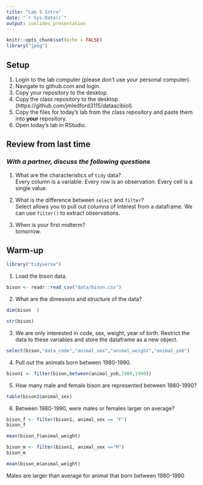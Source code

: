 ```yaml
---
title: "Lab 5 Intro"
date: "`r Sys.Date()`"
output: ioslides_presentation
---
```


```r
knitr::opts_chunk$set(echo = FALSE)
library("jpeg")
```

## Setup
1. Login to the lab computer (please don't use your personal computer).  
2. Navigate to github.com and login.   
2. Copy your repository to the desktop.   
5. Copy the class repository to the desktop (https://github.com/jmledford3115/datascibiol).  
6. Copy the files for today's lab from the class repository and paste them into **your** repository.  
7. Open today's lab in RStudio.  

## Review from last time
### *With a partner, discuss the following questions*
1. What are the characteristics of `tidy` data?  
 Every column is a variable. Every row is an observation. Every cell is a single value.
 
2. What is the difference between `select` and `filter`?  
Select allows you to pull out columns of interest from a dataframe.
We can use `filter()` to extract observations.

3. When is your first midterm?  
tomorrow.

## Warm-up

```r
library("tidyverse")
```

1. Load the bison data.

```r
bison <- readr::read_csv("data/bison.csv")
```

2. What are the dimesions and structure of the data?

```r
dim(bison  )
```
```r
str(bison)
```

3. We are only interested in code, sex, weight, year of birth. Restrict the data to these variables and store the dataframe as a new object.

```r
select(bison,"data_code","animal_sex","animal_weight","animal_yob")
```

4. Pull out the animals born between 1980-1990.

```r
bison1 <- filter(bison,between(animal_yob,1980,1990))
```


5. How many male and female bison are represented between 1980-1990?

```r
table(bison1$animal_sex)
```


6. Between 1980-1990, were males or females larger on average?

```r
bison_f <- filter(bison1, animal_sex == "F")
bison_f
```
```r
mean(bison_f$animal_weight)
```

```r
bison_m <- filter(bison1, animal_sex =="M")
bison_m
```


```r
mean(bison_m$animal_weight)
```

Males are larger than average for animal that born between 1980-1990
